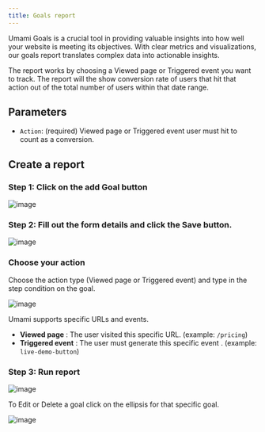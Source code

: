 ```yaml
---
title: Goals report
---
```


Umami Goals is a crucial tool in providing valuable insights into how well your website is meeting its objectives.
With clear metrics and visualizations, our goals report translates complex data into actionable insights.

The report works by choosing a Viewed page or Triggered event you want to track. The report will the show conversion rate
of users that hit that action out of the total number of users within that date range.

## Parameters

- `Action`: (required) Viewed page or Triggered event user must hit to count as a conversion.

## Create a report

### Step 1: Click on the add Goal button

![image](/images/docs/v3/goal-add.png)

### Step 2: Fill out the form details and click the **Save** button.

![image](/images/docs/v3/goal-add-form.png)

### Choose your action

Choose the action type (Viewed page or Triggered event) and type in the step condition on the goal.

![image](/images/docs/v3/goal-action.png)

Umami supports specific URLs and events.

- **Viewed page** : The user visited this specific URL. (example: `/pricing`)
- **Triggered event** : The user must generate this specific event . (example: `live-demo-button`)

### Step 3: Run report

![image](/images/docs/v3/goal-details.png)

To Edit or Delete a goal click on the ellipsis for that specific goal.

![image](/images/docs/v3/goal-edit.png)
